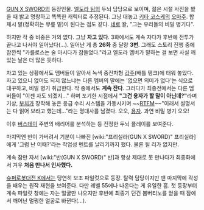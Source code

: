 [[GUN X SWORD]]의 등장인물. [[엘도라 팀]]의 두뇌 담당으로 보이며, 젊은 시절 사진을 봤을 때 밝고 명랑하고 똑똑한 캐릭터로 추정된다. 그냥 대놓고 [[키타 코스케]]의 [[오마주]]. 합체시 발(정확히는 무릎 밑)이 된다는 점도 같다. [[네로]] 왈, "그는 우리들의 비밀 병기다".

하지만 작 중 비중은 거의 없다. 그냥 '''자고 있다'''. 3화에서도 계속 자다가 후반에 전투가 끝나고 나서야 일어났다(…). 일어난 게 총 '''26화''' 중 달랑 '''3번'''. 그래도 스토리 진행 중에 잠깐씩 "카를로스는 술 마시다가 잠들었다."라고 엘도라 멤버가 말하는 걸 보면 사실 깨 있는 날은 더 많은 듯하다.

자고 있는 상황에서도 멤버들이 알아서 녹색 중전차형 [[갑주]](배틀 탱크)에 태워 놓았다. 자고 있으니 없어도 되지 않느냐는 다른 멤버의 말에는 '없으면 의미가 없다'는 식으로 대꾸하고, 비밀 병기 취급한다. 작 중에서도 '''계속 잔다'''. 그러다가 최종전에서는 다른 멤버들이 "이젠 자도 되겠지..." 하며 포기한 시점에서 '''"그건 용자가 할 말이 아닌데?"'''라며 기상, [[부치]]가 장착해 놓은 응급 수리 시스템을 가동시키며 ~~[[RTFM]]~~"이래서 설명서는 다 읽어 보라고 했는데..."라는 명대사를 남겼다. 오오, [[용자]]. 과연 비밀 병기 오오!

이후 [[버스데이]] 주변의 배리어를 분석하는 등 진정한 두뇌 플레이를 보여준다.

마지막엔 반이 가버려서 기분이 나빠진 [wiki:"프리실라(GUN X SWORD)" 프리실라]에게 '그럼 난 어때?'라는 작업성 멘트를 날리기까지 했다. 물론 될 리가 없지만.

계속 잠만 자서 [wiki:"반(GUN X SWORD)" 반]과 항상 제대로 못 만나다가 최종화에서 겨우 '''처음 만나서 인사했다.'''

[[슈퍼로봇대전 K]]에서는 당연히 보조 파일럿으로 등장. 탈력 담당이지만 맨 마지막에 각성을 배우는 원작 재현을 보여준다. 다만 레벨 55에나 나온다는 게 유일한 흠. 첫 등장부터 계속 파일럿 창에는 자는 얼굴만 나오지만 후반에 최종기 던건 봄버티노를 얻을 때 잠에서 깨어난 멀쩡한 얼굴로 바뀐다(…).
 

